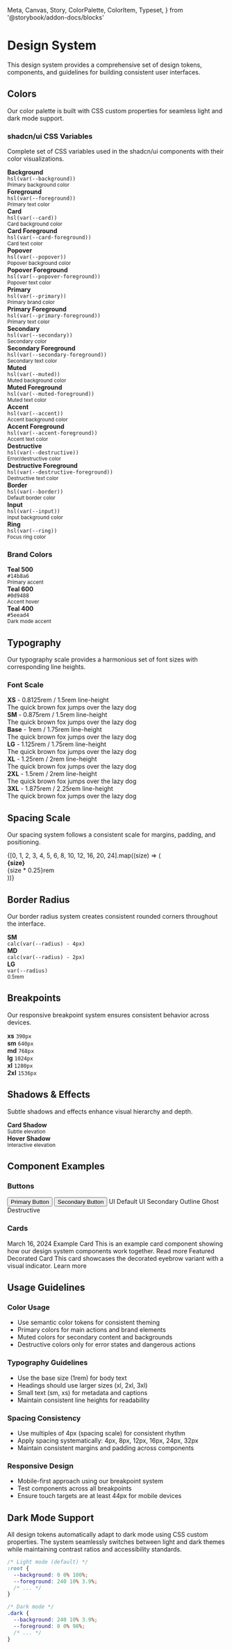   Meta,
  Canvas,
  Story,
  ColorPalette,
  ColorItem,
  Typeset,
} from '@storybook/addon-docs/blocks'

<Meta title="Design System/Overview" />

# Design System

This design system provides a comprehensive set of design tokens, components, and guidelines for building consistent user interfaces.

## Colors

Our color palette is built with CSS custom properties for seamless light and dark mode support.

### shadcn/ui CSS Variables

Complete set of CSS variables used in the shadcn/ui components with their color visualizations.

<div
  style={{
    display: 'grid',
    gridTemplateColumns: 'repeat(auto-fit, minmax(250px, 1fr))',
    gap: '1rem',
    marginBottom: '2rem',
  }}
>
  <div
    style={{
      background: 'hsl(0 0% 100%)',
      padding: '1rem',
      border: '1px solid hsl(var(--border))',
      borderRadius: '0.5rem',
    }}
  >
    <div style={{ color: 'hsl(240 10% 3.9%)' }}>
      <strong>Background</strong>
      <br />
      <code>hsl(var(--background))</code>
      <br />
      <small>Primary background color</small>
    </div>
  </div>

  <div
    style={{
      background: 'hsl(240 10% 3.9%)',
      padding: '1rem',
      border: '1px solid hsl(240 5.9% 90%)',
      borderRadius: '0.5rem',
    }}
  >
    <div style={{ color: 'hsl(0 0% 100%)' }}>
      <strong>Foreground</strong>
      <br />
      <code>hsl(var(--foreground))</code>
      <br />
      <small>Primary text color</small>
    </div>
  </div>

  <div
    style={{
      background: 'hsl(0 0% 100%)',
      padding: '1rem',
      border: 'px solid hsl(var(--border))',
      borderRadius: '0.5rem',
    }}
  >
    <div style={{ color: 'hsl(240 10% 3.9%)' }}>
      <strong>Card</strong>
      <br />
      <code>hsl(var(--card))</code>
      <br />
      <small>Card background color</small>
    </div>
  </div>

  <div
    style={{
      background: 'hsl(240 10% 3.9%)',
      padding: '1rem',
      border: '1px solid hsl(var(--border))',
      borderRadius: '0.5rem',
    }}
  >
    <div style={{ color: 'hsl(0 0% 98%)' }}>
      <strong>Card Foreground</strong>
      <br />
      <code>hsl(var(--card-foreground))</code>
      <br />
      <small>Card text color</small>
    </div>
  </div>

  <div
    style={{
      background: 'hsl(0 0% 100%)',
      padding: '1rem',
      border: '1px solid hsl(240 5.9% 90%)',
      borderRadius: '0.5rem',
    }}
  >
    <div style={{ color: 'hsl(240 10% 3.9%)' }}>
      <strong>Popover</strong>
      <br />
      <code>hsl(var(--popover))</code>
      <br />
      <small>Popover background color</small>
    </div>
  </div>

  <div
    style={{
      background: 'hsl(240 10% 3.9%)',
      padding: '1rem',
      border: '1px solid hsl(240 5.9% 90%)',
      borderRadius: '0.5rem',
    }}
  >
    <div style={{ color: 'hsl(0 0% 100%)' }}>
      <strong>Popover Foreground</strong>
      <br />
      <code>hsl(var(--popover-foreground))</code>
      <br />
      <small>Popover text color</small>
    </div>
  </div>

  <div
    style={{
      background: 'hsl(240 5.9% 10%)',
      padding: '1rem',
      border: '1px solid hsl(var(--border))',
      borderRadius: '0.5rem',
    }}
  >
    <div style={{ color: 'hsl(240 4.8% 95.9)' }}>
      <strong>Primary</strong>
      <br />
      <code>hsl(var(--primary))</code>
      <br />
      <small>Primary brand color</small>
    </div>
  </div>

  <div
    style={{
      background: 'hsl(0 0% 98%)',
      padding: '1rem',
      border: '1px solid hsl(240 5.9% 90%)',
      borderRadius: '0.5rem',
    }}
  >
    <div style={{ color: 'hsl(240 5.9% 10%)' }}>
      <strong>Primary Foreground</strong>
      <br />
      <code>hsl(var(--primary-foreground))</code>
      <br />
      <small>Primary text color</small>
    </div>
  </div>

  <div
    style={{
      background: 'hsl(240 4.8% 95.9%)',
      padding: '1rem',
      border: '1px solid hsl(var(--border))',
      borderRadius: '0.5rem',
    }}
  >
    <div style={{ color: 'hsl(240 5.9% 10%)' }}>
      <strong>Secondary</strong>
      <br />
      <code>hsl(var(--secondary))</code>
      <br />
      <small>Secondary color</small>
    </div>
  </div>

  <div
    style={{
      background: 'hsl(240 5.9% 10%)',
      padding: '1rem',
      border: '1px solid hsl(var(--border))',
      borderRadius: '0.5rem',
    }}
  >
    <div style={{ color: 'hsl(240 4.8% 95.9%)' }}>
      <strong>Secondary Foreground</strong>
      <br />
      <code>hsl(var(--secondary-foreground))</code>
      <br />
      <small>Secondary text color</small>
    </div>
  </div>

  <div
    style={{
      background: 'hsl(240 4.8% 95.9%)',
      padding: '1rem',
      border: '1px solid hsl(240 5.9% 90%)',
      borderRadius: '0.5rem',
    }}
  >
    <div style={{ color: 'hsl(240 3.8% 46.1%)' }}>
      <strong>Muted</strong>
      <br />
      <code>hsl(var(--muted))</code>
      <br />
      <small>Muted background color</small>
    </div>
  </div>

  <div
    style={{
      background: 'hsl(240 3.8% 46.1%)',
      padding: '1rem',
      border: '1px solid hsl(240 5.9% 90%)',
      borderRadius: '0.5rem',
    }}
  >
    <div style={{ color: 'hsl(240 4.8% 95.9%)' }}>
      <strong>Muted Foreground</strong>
      <br />
      <code>hsl(var(--muted-foreground))</code>
      <br />
      <small>Muted text color</small>
    </div>
  </div>

  <div
    style={{
      background: 'hsl(240 4.8% 95.9)',
      padding: '1rem',
      border: '1px solid hsl(var(--border))',
      borderRadius: '0.5rem',
    }}
  >
    <div style={{ color: 'hsl(240 5.9% 10%)' }}>
      <strong>Accent</strong>
      <br />
      <code>hsl(var(--accent))</code>
      <br />
      <small>Accent background color</small>
    </div>
  </div>

  <div
    style={{
      background: 'hsl(240 5.9% 10%)',
      padding: '1rem',
      border: '1px solid hsl(var(--border))',
      borderRadius: '0.5rem',
    }}
  >
    <div style={{ color: 'hsl(240 4.8% 95.9)' }}>
      <strong>Accent Foreground</strong>
      <br />
      <code>hsl(var(--accent-foreground))</code>
      <br />
      <small>Accent text color</small>
    </div>
  </div>

  <div
    style={{
      background: 'hsl(0 84.2% 60.2%)',
      padding: '1rem',
      border: '1px solid hsl(var(--border))',
      borderRadius: '0.5rem',
    }}
  >
    <div style={{ color: 'hsl(0 0% 98%)' }}>
      <strong>Destructive</strong>
      <br />
      <code>hsl(var(--destructive))</code>
      <br />
      <small>Error/destructive color</small>
    </div>
  </div>

  <div
    style={{
      background: 'hsl(0 0% 98%)',
      padding: '1rem',
      border: '1px solid hsl(240 5.9% 90%)',
      borderRadius: '0.5rem',
    }}
  >
    <div style={{ color: 'hsl(0 84.2% 60.2%)' }}>
      <strong>Destructive Foreground</strong>
      <br />
      <code>hsl(var(--destructive-foreground))</code>
      <br />
      <small>Destructive text color</small>
    </div>
  </div>

  <div
    style={{
      background: 'hsl(240 5.9% 90%)',
      padding: '1rem',
      borderRadius: '0.5rem',
    }}
  >
    <div style={{ color: 'hsl(240 5.9% 10%)' }}>
      <strong>Border</strong>
      <br />
      <code>hsl(var(--border))</code>
      <br />
      <small>Default border color</small>
    </div>
  </div>

  <div
    style={{
      background: 'hsl(240 5.9% 90%)',
      padding: '1rem',
      borderRadius: '0.5rem',
    }}
  >
    <div style={{ color: 'hsl(240 10% 3.9%)' }}>
      <strong>Input</strong>
      <br />
      <code>hsl(var(--input))</code>
      <br />
      <small>Input background color</small>
    </div>
  </div>

  <div
    style={{
      background: 'hsl(240 10% 3.9%)',
      padding: '1rem',
      borderRadius: '0.5rem',
    }}
  >
    <div style={{ color: 'white' }}>
      <strong>Ring</strong>
      <br />
      <code>hsl(var(--ring))</code>
      <br />
      <small>Focus ring color</small>
    </div>
  </div>
</div>

### Brand Colors

<div
  style={{
    display: 'grid',
    gridTemplateColumns: 'repeat(auto-fit, minmax(150px, 1fr))',
    gap: '1rem',
    marginBottom: '2rem',
  }}
>
  <div
    style={{ background: '#14b8a6', padding: '1rem', borderRadius: '0.5rem' }}
  >
    <div style={{ color: 'white' }}>
      <strong>Teal 500</strong>
      <br />
      <code>#14b8a6</code>
      <br />
      <small>Primary accent</small>
    </div>
  </div>

  <div
    style={{ background: '#0d9488', padding: '1rem', borderRadius: '0.5rem' }}
  >
    <div style={{ color: 'white' }}>
      <strong>Teal 600</strong>
      <br />
      <code>#0d9488</code>
      <br />
      <small>Accent hover</small>
    </div>
  </div>

  <div
    style={{ background: '#5eead4', padding: '1rem', borderRadius: '0.5rem' }}
  >
    <div style={{ color: '#0f172a' }}>
      <strong>Teal 400</strong>
      <br />
      <code>#5eead4</code>
      <br />
      <small>Dark mode accent</small>
    </div>
  </div>
</div>

## Typography

Our typography scale provides a harmonious set of font sizes with corresponding line heights.

### Font Scale

<div style={{ marginBottom: '2rem' }}>
  <div
    style={{
      fontSize: '0.8125rem',
      lineHeight: '1.5rem',
      marginBottom: '1rem',
      padding: '0.5rem',
      background: 'hsl(var(--muted))',
      borderRadius: '0.25rem',
    }}
  >
    <strong>XS</strong> - 0.8125rem / 1.5rem line-height
    <br />
    <span>The quick brown fox jumps over the lazy dog</span>
  </div>

  <div
    style={{
      fontSize: '0.875rem',
      lineHeight: '1.5rem',
      marginBottom: '1rem',
      padding: '0.5rem',
      background: 'hsl(var(--muted))',
      borderRadius: '0.25rem',
    }}
  >
    <strong>SM</strong> - 0.875rem / 1.5rem line-height
    <br />
    <span>The quick brown fox jumps over the lazy dog</span>
  </div>

  <div
    style={{
      fontSize: '1rem',
      lineHeight: '1.75rem',
      marginBottom: '1rem',
      padding: '0.5rem',
      background: 'hsl(var(--muted))',
      borderRadius: '0.25rem',
    }}
  >
    <strong>Base</strong> - 1rem / 1.75rem line-height
    <br />
    <span>The quick brown fox jumps over the lazy dog</span>
  </div>

  <div
    style={{
      fontSize: '1.125rem',
      lineHeight: '1.75rem',
      marginBottom: '1rem',
      padding: '0.5rem',
      background: 'hsl(var(--muted))',
      borderRadius: '0.25rem',
    }}
  >
    <strong>LG</strong> - 1.125rem / 1.75rem line-height
    <br />
    <span>The quick brown fox jumps over the lazy dog</span>
  </div>

  <div
    style={{
      fontSize: '1.25rem',
      lineHeight: '2rem',
      marginBottom: '1rem',
      padding: '0.5rem',
      background: 'hsl(var(--muted))',
      borderRadius: '0.25rem',
    }}
  >
    <strong>XL</strong> - 1.25rem / 2rem line-height
    <br />
    <span>The quick brown fox jumps over the lazy dog</span>
  </div>

  <div
    style={{
      fontSize: '1.5rem',
      lineHeight: '2rem',
      marginBottom: '1rem',
      padding: '0.5rem',
      background: 'hsl(var(--muted))',
      borderRadius: '0.25rem',
    }}
  >
    <strong>2XL</strong> - 1.5rem / 2rem line-height
    <br />
    <span>The quick brown fox jumps over the lazy dog</span>
  </div>

  <div
    style={{
      fontSize: '1.875rem',
      lineHeight: '2.25rem',
      marginBottom: '1rem',
      padding: '0.5rem',
      background: 'hsl(var(--muted))',
      borderRadius: '0.25rem',
    }}
  >
    <strong>3XL</strong> - 1.875rem / 2.25rem line-height
    <br />
    <span>The quick brown fox jumps over the lazy dog</span>
  </div>
</div>

## Spacing Scale

Our spacing system follows a consistent scale for margins, padding, and positioning.

<div
  style={{
    display: 'grid',
    gridTemplateColumns: 'repeat(auto-fill, minmax(120px, 1fr))',
    gap: '1rem',
    marginBottom: '2rem',
  }}
>
  {[0, 1, 2, 3, 4, 5, 6, 8, 10, 12, 16, 20, 24].map((size) => (
    <div key={size} style={{ textAlign: 'center' }}>
      <div
        style={{
          height: `${size * 0.25}rem`,
          backgroundColor: '#14b8a6',
          marginBottom: '0.5rem',
          borderRadius: '0.125rem',
        }}
      />
      <div
        style={{ fontSize: '0.875rem', color: 'hsl(var(--muted-foreground))' }}
      >
        <strong>{size}</strong>
        <br />
        {size * 0.25}rem
      </div>
    </div>
  ))}
</div>

## Border Radius

Our border radius system creates consistent rounded corners throughout the interface.

<div
  style={{
    display: 'grid',
    gridTemplateColumns: 'repeat(auto-fit, minmax(150px, 1fr))',
    gap: '1rem',
    marginBottom: '2rem',
  }}
>
  <div style={{ textAlign: 'center' }}>
    <div
      style={{
        width: '60px',
        height: '60px',
        backgroundColor: '#14b8a6',
        borderRadius: 'calc(var(--radius) - 4px)',
        margin: '0 auto 0.5rem',
      }}
    />
    <div>
      <strong>SM</strong>
      <br />
      <code>calc(var(--radius) - 4px)</code>
    </div>
  </div>

  <div style={{ textAlign: 'center' }}>
    <div
      style={{
        width: '60px',
        height: '60px',
        backgroundColor: '#14b8a6',
        borderRadius: 'calc(var(--radius) - 2px)',
        margin: '0 auto 0.5rem',
      }}
    />
    <div>
      <strong>MD</strong>
      <br />
      <code>calc(var(--radius) - 2px)</code>
    </div>
  </div>

  <div style={{ textAlign: 'center' }}>
    <div
      style={{
        width: '60px',
        height: '60px',
        backgroundColor: '#14b8a6',
        borderRadius: 'var(--radius)',
        margin: '0 auto 0.5rem',
      }}
    />
    <div>
      <strong>LG</strong>
      <br />
      <code>var(--radius)</code>
      <br />
      <small>0.5rem</small>
    </div>
  </div>
</div>

## Breakpoints

Our responsive breakpoint system ensures consistent behavior across devices.

<div
  style={{
    display: 'grid',
    gridTemplateColumns: '1fr',
    gap: '0.5rem',
    marginBottom: '2rem',
  }}
>
  <div
    style={{
      padding: '1rem',
      background: 'hsl(var(--muted))',
      borderRadius: '0.25rem',
      display: 'flex',
      justifyContent: 'space-between',
    }}
  >
    <strong>xs</strong>
    <code>390px</code>
  </div>
  <div
    style={{
      padding: '1rem',
      background: 'hsl(var(--muted))',
      borderRadius: '0.25rem',
      display: 'flex',
      justifyContent: 'space-between',
    }}
  >
    <strong>sm</strong>
    <code>640px</code>
  </div>
  <div
    style={{
      padding: '1rem',
      background: 'hsl(var(--muted))',
      borderRadius: '0.25rem',
      display: 'flex',
      justifyContent: 'space-between',
    }}
  >
    <strong>md</strong>
    <code>768px</code>
  </div>
  <div
    style={{
      padding: '1rem',
      background: 'hsl(var(--muted))',
      borderRadius: '0.25rem',
      display: 'flex',
      justifyContent: 'space-between',
    }}
  >
    <strong>lg</strong>
    <code>1024px</code>
  </div>
  <div
    style={{
      padding: '1rem',
      background: 'hsl(var(--muted))',
      borderRadius: '0.25rem',
      display: 'flex',
      justifyContent: 'space-between',
    }}
  >
    <strong>xl</strong>
    <code>1280px</code>
  </div>
  <div
    style={{
      padding: '1rem',
      background: 'hsl(var(--muted))',
      borderRadius: '0.25rem',
      display: 'flex',
      justifyContent: 'space-between',
    }}
  >
    <strong>2xl</strong>
    <code>1536px</code>
  </div>
</div>

## Shadows & Effects

Subtle shadows and effects enhance visual hierarchy and depth.

<div
  style={{
    display: 'grid',
    gridTemplateColumns: 'repeat(auto-fit, minmax(200px, 1fr))',
    gap: '1rem',
    marginBottom: '2rem',
  }}
>
  <div
    style={{
      padding: '1.5rem',
      background: 'hsl(var(--card))',
      borderRadius: '0.5rem',
      boxShadow:
        '0 1px 3px 0 rgba(0, 0, 0, 0.1), 0 1px 2px 0 rgba(0, 0, 0, 0.06)',
      textAlign: 'center',
    }}
  >
    <strong>Card Shadow</strong>
    <br />
    <small>Subtle elevation</small>
  </div>

  <div
    style={{
      padding: '1.5rem',
      background: 'hsl(var(--card))',
      borderRadius: '0.5rem',
      boxShadow:
        '0 10px 15px -3px rgba(0, 0, 0, 0.1), 0 4px 6px -2px rgba(0, 0, 0, 0.05)',
      textAlign: 'center',
    }}
  >
    <strong>Hover Shadow</strong>
    <br />
    <small>Interactive elevation</small>
  </div>
</div>

## Component Examples

### Buttons

<div
  style={{
    display: 'flex',
    gap: '1rem',
    marginBottom: '2rem',
    flexWrap: 'wrap',
  }}
>
  <Button variant="primary">Primary Button</Button>
  <Button variant="secondary">Secondary Button</Button>
  <UIButton variant="default">UI Default</UIButton>
  <UIButton variant="secondary">UI Secondary</UIButton>
  <UIButton variant="outline">Outline</UIButton>
  <UIButton variant="ghost">Ghost</UIButton>
  <UIButton variant="destructive">Destructive</UIButton>
</div>

### Cards

<div
  style={{
    display: 'grid',
    gridTemplateColumns: 'repeat(auto-fit, minmax(300px, 1fr))',
    gap: '1.5rem',
    marginBottom: '2rem',
  }}
>
  <Card className="p-6">
    <CardEyebrow>March 16, 2024</CardEyebrow>
    <CardTitle>Example Card</CardTitle>
    <CardDescription>
      This is an example card component showing how our design system components
      work together.
    </CardDescription>
    <CardCta>Read more</CardCta>
  </Card>

  <Card className="p-6">
    <CardEyebrow decorate>Featured</CardEyebrow>
    <CardTitle>Decorated Card</CardTitle>
    <CardDescription>
      This card showcases the decorated eyebrow variant with a visual indicator.
    </CardDescription>
    <CardCta>Learn more</CardCta>
  </Card>
</div>

## Usage Guidelines

### Color Usage

- Use semantic color tokens for consistent theming
- Primary colors for main actions and brand elements
- Muted colors for secondary content and backgrounds
- Destructive colors only for error states and dangerous actions

### Typography Guidelines

- Use the base size (1rem) for body text
- Headings should use larger sizes (xl, 2xl, 3xl)
- Small text (sm, xs) for metadata and captions
- Maintain consistent line heights for readability

### Spacing Consistency

- Use multiples of 4px (spacing scale) for consistent rhythm
- Apply spacing systematically: 4px, 8px, 12px, 16px, 24px, 32px
- Maintain consistent margins and padding across components

### Responsive Design

- Mobile-first approach using our breakpoint system
- Test components across all breakpoints
- Ensure touch targets are at least 44px for mobile devices

## Dark Mode Support

All design tokens automatically adapt to dark mode using CSS custom properties. The system seamlessly switches between light and dark themes while maintaining contrast ratios and accessibility standards.

```css
/* Light mode (default) */
:root {
  --background: 0 0% 100%;
  --foreground: 240 10% 3.9%;
  /* ... */
}

/* Dark mode */
.dark {
  --background: 240 10% 3.9%;
  --foreground: 0 0% 98%;
  /* ... */
}
```
